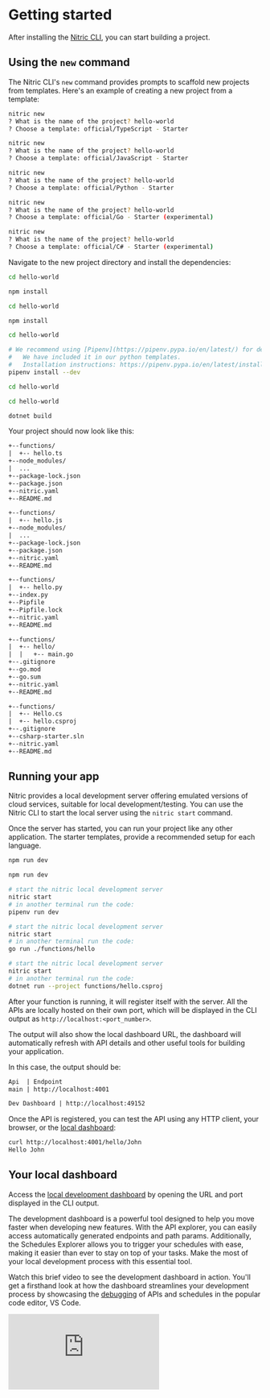 
# Getting started

After installing the [Nitric CLI](/guides/getting-started/installation), you can start building a project.

## Using the `new` command

The Nitric CLI's `new` command provides prompts to scaffold new projects from templates. Here's an example of creating a new project from a template:

<CodeGroup>

```bash {{ title: "TypeScript" }}
nitric new
? What is the name of the project? hello-world
? Choose a template: official/TypeScript - Starter
```

```bash {{ title: "JavaScript" }}
nitric new
? What is the name of the project? hello-world
? Choose a template: official/JavaScript - Starter
```

```bash {{ title: "Python" }}
nitric new
? What is the name of the project? hello-world
? Choose a template: official/Python - Starter
```

```bash {{ title: "Go" }}
nitric new
? What is the name of the project? hello-world
? Choose a template: official/Go - Starter (experimental)
```

```bash {{ title: "C#" }}
nitric new
? What is the name of the project? hello-world
? Choose a template: official/C# - Starter (experimental)
```

</CodeGroup>

Navigate to the new project directory and install the dependencies:

<CodeGroup>

```bash {{ title: "TypeScript" }}
cd hello-world

npm install
```

```bash {{ title: "JavaScript" }}
cd hello-world

npm install
```

```bash {{ title: "Python" }}
cd hello-world

# We recommend using [Pipenv](https://pipenv.pypa.io/en/latest/) for dependency and virtual environments
#   We have included it in our python templates.
#   Installation instructions: https://pipenv.pypa.io/en/latest/installation/#preferred-installation-of-pipenv
pipenv install --dev
```

```bash {{ title: "Go" }}
cd hello-world
```

```bash {{ title: "C#" }}
cd hello-world

dotnet build
```

</CodeGroup>

Your project should now look like this:

<CodeGroup>

```txt {{ title: "TypeScript" }}
+--functions/
|  +-- hello.ts
+--node_modules/
|  ...
+--package-lock.json
+--package.json
+--nitric.yaml
+--README.md
```

```txt {{ title: "JavaScript" }}
+--functions/
|  +-- hello.js
+--node_modules/
|  ...
+--package-lock.json
+--package.json
+--nitric.yaml
+--README.md
```

```txt {{ title: "Python" }}
+--functions/
|  +-- hello.py
+--index.py
+--Pipfile
+--Pipfile.lock
+--nitric.yaml
+--README.md
```

```txt {{ title: "Go" }}
+--functions/
|  +-- hello/
|  |   +-- main.go
+--.gitignore
+--go.mod
+--go.sum
+--nitric.yaml
+--README.md
```

```txt {{ title: "C#" }}
+--functions/
|  +-- Hello.cs
|  +-- hello.csproj
+--.gitignore
+--csharp-starter.sln
+--nitric.yaml
+--README.md
```

</CodeGroup>

## Running your app

Nitric provides a local development server offering emulated versions of cloud services, suitable for local development/testing. You can use the Nitric CLI to start the local server using the `nitric start` command.

Once the server has started, you can run your project like any other application. The starter templates, provide a recommended setup for each language.

<CodeGroup>

```bash {{ title: "TypeScript" }}
npm run dev
```

```bash {{ title: "JavaScript" }}
npm run dev
```

```bash {{ title: "Python" }}
# start the nitric local development server
nitric start
# in another terminal run the code:
pipenv run dev
```

```bash {{ title: "Go" }}
# start the nitric local development server
nitric start
# in another terminal run the code:
go run ./functions/hello
```

```bash {{ title: "C#" }}
# start the nitric local development server
nitric start
# in another terminal run the code:
dotnet run --project functions/hello.csproj
```

</CodeGroup>

After your function is running, it will register itself with the server. All the APIs are locally hosted on their own port, which will be displayed in the CLI output as `http://localhost:<port_number>`.

The output will also show the local dashboard URL, the dashboard will automatically refresh with API details and other useful tools for building your application.

In this case, the output should be:

```txt
Api  | Endpoint
main | http://localhost:4001

Dev Dashboard | http://localhost:49152
```

Once the API is registered, you can test the API using any HTTP client, your browser, or the [local dashboard](/guides/getting-started/local-dashboard):

```bash
curl http://localhost:4001/hello/John
Hello John
```

## Your local dashboard

Access the [local development dashboard](./local-dashboard) by opening the URL and port displayed in the CLI output.

The development dashboard is a powerful tool designed to help you move faster when developing new features. With the API explorer, you can easily access automatically generated endpoints and path params. Additionally, the Schedules Explorer allows you to trigger your schedules with ease, making it easier than ever to stay on top of your tasks. Make the most of your local development process with this essential tool.

Watch this brief video to see the development dashboard in action. You'll get a firsthand look at how the dashboard streamlines your development process by showcasing the [debugging](./nodejs/debugging) of APIs and schedules in the popular code editor, VS Code.

<div>
  <div className="video-container">
    <iframe
      src="https://www.youtube-nocookie.com/embed/cjbg-klgDNM"
      title="YouTube video player"
      frameBorder="0"
      allow="accelerometer; autoplay; clipboard-write; encrypted-media; gyroscope; picture-in-picture; web-share"
      allowFullScreen
    />
  </div>
</div>

## Making updates

Most of Nitric's language templates enable hot-reloading by default, so at this point, you can start making changes to functions and see what happens.

Start by opening the `hello` function in your editor and adding a new route to the API, then save, and execute the file:

<CodeGroup>

```typescript {{ tag: "functions/hello.ts" }}
import { api } from '@nitric/sdk'

const helloApi = api('main')

helloApi.get('/hello/:name', async (ctx) => {
  const { name } = ctx.req.params
  ctx.res.body = `Hello ${name}`
  return ctx
})

// Let's add a 'goodbye' route to the API, like this:
helloApi.get('/goodbye/:name', async (ctx) => {
  const { name } = ctx.req.params
  ctx.res.body = `Goodbye ${name}`
  return ctx
})
```

```javascript {{ tag: "functions/hello.js" }}
import { api } from '@nitric/sdk'

const helloApi = api('main')

helloApi.get('/hello/:name', async (ctx) => {
  const { name } = ctx.req.params
  ctx.res.body = `Hello ${name}`
  return ctx
})

// Let's add a 'goodbye' route to the API, like this:
helloApi.get('/goodbye/:name', async (ctx) => {
  const { name } = ctx.req.params
  ctx.res.body = `Goodbye ${name}`
  return ctx
})
```

```python {{ tag: "functions/hello.py" }}
from nitric.resources import api
from nitric.application import Nitric

helloApi = api("main")


@helloApi.get("/hello/:name")
async def hello_world(ctx):
    name = ctx.req.params['name']

    ctx.res.body = f"Hello {name}"

@helloApi.get("/goodbye/:name")
async def hello_world(ctx):
    name = ctx.req.params['name']

    ctx.res.body = f"Goodbye {name}"

Nitric.run()
```

```go {{ tag: "functions/hello/main.go" }}
package main

import (
	"fmt"

	"github.com/nitrictech/go-sdk/faas"
	"github.com/nitrictech/go-sdk/nitric"
)

func main() {
	mainApi, err := nitric.NewApi("main")
	if err != nil {
		fmt.Println(err)
		return
	}

	mainApi.Get("/hello/:name", func(ctx *faas.HttpContext, next faas.HttpHandler) (*faas.HttpContext, error) {
		params := ctx.Request.PathParams()

		if params == nil || len(params["name"]) == 0 {
			ctx.Response.Body = []byte("error retrieving path params")
			ctx.Response.Status = 400
		} else {
			ctx.Response.Body = []byte("Hello " + params["name"])
			ctx.Response.Status = 200
		}

		return next(ctx)
	})

  mainApi.Get("/goodbye/:name", func(ctx *faas.HttpContext, next faas.HttpHandler) (*faas.HttpContext, error) {
		params := ctx.Request.PathParams()

		if params == nil || len(params["name"]) == 0 {
			ctx.Response.Body = []byte("error retrieving path params")
			ctx.Response.Status = 400
		} else {
			ctx.Response.Body = []byte("Goodbye " + params["name"])
			ctx.Response.Status = 200
		}

		return next(ctx)
	})

	fmt.Println("running main API")
	if err := nitric.Run(); err != nil {
		fmt.Println(err)
	}
}
```

```csharp {{ tag: "functions/Hello.cs", title: "C#" }}
using Nitric.Sdk;

var api = Nitric.Sdk.Nitric.Api("main");

api.Get("/hello/:name", context =>
{
    var name = context.Req.PathParams["name"];
    context.Res.Text($"Hello {name}!");
    return context;
});

api.Get("/goodbye/:name", context =>
{
    var name = context.Req.PathParams["name"];
    context.Res.Text($"Goodbye {name}!");
    return context;
});

Nitric.Sdk.Nitric.Run();
```

</CodeGroup>

<Note>
  Depending on the language you choose the template may support hot-reloading,
  if not you'll need to restart the function.
</Note>

After saving the file, the new route will be registered and you can test it:

```bash
curl http://localhost:4001/goodbye/John
Goodbye John
```

When you're finished testing, you can stop your application and the Nitric Server.

## Deploying the app

Now that you've implemented a basic API and tested that it works, you can deploy it to one or more cloud platforms. Applications built with Nitric can be automatically deployed and run on multiple cloud providers without any code changes.

The first step is to set up your credentials for the cloud provider.

- [AWS](/reference/providers/aws)
- [Azure](/reference/providers/azure)
- [GCP](/reference/providers/gcp)

You'll then need to create a [stack](/reference/cli#stacks) that represents your project and a deployment target.

```bash
nitric stack new
```

Follow the prompts to create a stack for your provider, this example will use `aws`.

```
? What do you want to call your new stack? dev
? Which Cloud do you wish to deploy to? aws
? select the region us-east-1
```

Now you can deploy your `dev` stack with the `up` command.

```bash
nitric up
```

```{{ tag: "output" }}
 SUCCESS  Configuration gathered (2s)
 SUCCESS  Images built (3s)
 Deployed  Function/hello (15)
 Deployed  Stack (25s)
┌───────────────────────────────────────────────────────────────┐
| API  | Endpoint                                               |
| main | https://XXXXXXXX.execute-api.us-east-1.amazonaws.com   |
└───────────────────────────────────────────────────────────────┘
```

When the deployment is complete, go to the relevant cloud console and you'll be able to see and interact with your API.

To tear down the stack use the `down` command:

```bash
nitric down
```

# What's next?

- Learn more about [APIs](/apis)
- See other features in the [introduction](/#building-blocks)
- Learn more about the [concepts](/guides/getting-started/concepts) of Nitric
- See SDK commands and more in our [reference docs](/#libraries)
